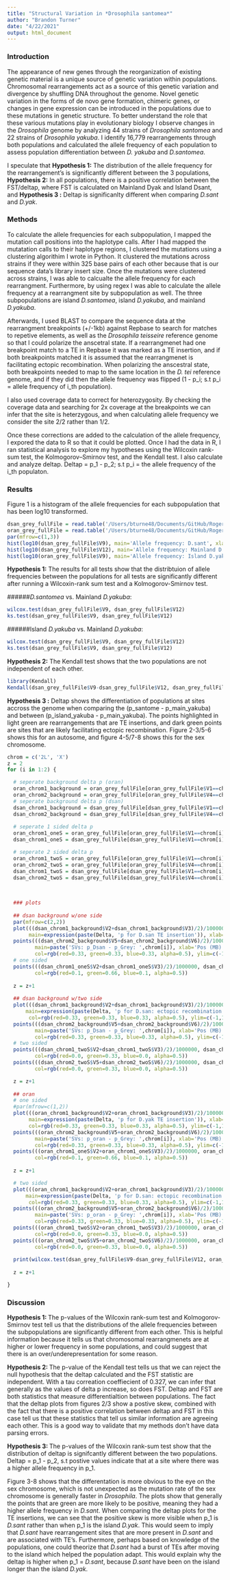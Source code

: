 ```yaml
---
title: "Structural Variation in *Drosophila santomea*"
author: "Brandon Turner"
date: "4/22/2021"
output: html_document
---
```

### Introduction

The appearance of new genes through the reorganization of existing genetic material is a unique source of genetic variation within populations. Chromosomal rearrangements act as a source of this genetic variation and divergence by shuffling DNA throughout the genome. Novel genetic variation in the forms of de novo gene formation, chimeric genes, or changes in gene expression can be introduced in the populations due to these mutations in genetic structure. To better understand the role that these various mutations play in evolutionary biology I observe changes in the *Drosophila* genome by analyzing 44 strains of *Drosophila santomea* and 22 strains of *Drosophila yakuba*. I identify 16,779 rearrangements through both populations and calculated the allele frequency of each population to assess population differentiation between *D. yakuba* and *D.santomea*. 

I speculate that **Hypothesis 1:** The distribution of the allele frequency for the rearrangement's is significantly different between the 3 populations, **Hypothesis 2:** In all populations, there is a positive correlation between the FST/deltap, where FST is calculated on Mainland Dyak and Island Dsant, and **Hypothesis 3 :** Deltap is significanlty different when comparing *D.sant* and *D.yak*.


### Methods

To calculate the allele frequencies for each subpopulation, I mapped the mutation call positions into the haplotype calls. After I had mapped the mutatation calls to their haplotype regions, I clustered the mutations using a clustering algorithim I wrote in Python. It clustered the mutations across strains if they were within 325 base pairs of each other because that is our sequence data's library insert size. Once the mutations were clustered across strains, I was able to calcualte the allele frequency for each rearrangment. Furthermore, by using regex I was able to calculate the allele frequency at a rearrangment site by subpopulation as well. The three subpopulations are island *D.santomea*, island *D.yakuba*, and mainland *D.yakuba*. 

Afterwards, I used BLAST to compare the sequence data at the rearrangment breakpoints (+/-1kb) against Repbase to search for matches to repetive elements, as well as the *Drosophila teisseire* reference genome so that I could polarize the anscetral state. If a rearrangmenet had one breakpoint match to a TE in Repbase it was marked as a TE insertion, and if both breakpoints matched it is assumed that the rearrangmenet is facilitating ectopic recombination. When polarizing the anscestral state, both breakpoints needed to map to the same location in the *D. tei* reference genome, and if they did then the allele frequency was flipped (1 - p_i; s.t p_i = allele frequency of i_th population).

I also used coverage data to correct for heterozygosity. By checking the coverage data and searching for 2x coverage at the breakpoints we can infer that the site is heterzygous, and when calculating allele frequency we consider the site 2/2 rather than 1/2. 

Once these corrections are added to the calculation of the allele frequency, I expored the data to R so that it could be plotted. Once I had the data in R, I ran statistical analysis to explore my hypotheses using the Wilcoxin rank-sum test, the Kolmogorov–Smirnov test, and the Kendall test. I also calculate and analyze deltap. Deltap = p_1 - p_2; s.t p_i = the allele frequency of the i_th populaton.

### Results

Figure 1 is a histogram of the allele frequencies for each subpopulation that has been log10 transformed.

```r
dsan_grey_fullFile = read.table('/Users/bturne48/Documents/GitHub/RogersLab/RemoteEdit/TempAsc/dsan_grey_deltap_plot.txt')
oran_grey_fullFile = read.table('/Users/bturne48/Documents/GitHub/RogersLab/RemoteEdit/TempAsc/oran_grey_deltap_plot.txt')
par(mfrow=c(1,3))
hist(log10(dsan_grey_fullFile$V9), main='Allele frequency: D.sant', xlab='Log10 allele freq')
hist(log10(dsan_grey_fullFile$V12), main='Allele frequency: Mainland D.yak', xlab='Log10 allele freq', sub='Figure 1')
hist(log10(oran_grey_fullFile$V9), main='Allele frequency: Island D.yak', xlab='Log10 allele freq')
```


**Hypothesis 1:** The results for all tests show that the distribtuion of allele frequencies between the populations for all tests are significantly different after running a Wilcoxin-rank sum test and a Kolmogorov-Smirnov test.

######*D.santomea* vs. Mainland *D.yakuba*:

```r
wilcox.test(dsan_grey_fullFile$V9, dsan_grey_fullFile$V12)
ks.test(dsan_grey_fullFile$V9, dsan_grey_fullFile$V12)
```
######Island *D.yakuba* vs. Mainland *D.yakuba*:

```r
wilcox.test(dsan_grey_fullFile$V9, dsan_grey_fullFile$V12)
ks.test(dsan_grey_fullFile$V9, dsan_grey_fullFile$V12)
```

**Hypothesis 2:** The Kendall test shows that the two populations are not independent of each other.

```r
library(Kendall)
Kendall(dsan_grey_fullFile$V9-dsan_grey_fullFile$V12, dsan_grey_fullFile$V15)
```

**Hypothesis 3 :** Deltap shows the differentiation of populations at sites accross the genome when comparing the (p_santome - p_main_yakuba) and between (p_island_yakuba - p_main_yakuba). The points highlighted in light green are rearrangements that are TE insertions, and dark green points are sites that are likely facilitating ectopic recombination. Figure 2-3/5-6 shows this for an autosome, and figure 4-5/7-8 shows this for the sex chromosome.

```r
chrom = c('2L', 'X')
z = 2
for (i in 1:2) {

  # seperate background delta p (oran)
  oran_chrom1_background = oran_grey_fullFile[oran_grey_fullFile$V1==chrom[i] & is.na(oran_grey_fullFile$V9)!=TRUE & is.na(oran_grey_fullFile$V12)!=TRUE & oran_grey_fullFile$V16==0,]
  oran_chrom2_background = oran_grey_fullFile[oran_grey_fullFile$V4==chrom[i] & is.na(oran_grey_fullFile$V9)!=TRUE & is.na(oran_grey_fullFile$V12)!=TRUE & oran_grey_fullFile$V16==0,]
  # seperate background delta p (dsan)
  dsan_chrom1_background = dsan_grey_fullFile[dsan_grey_fullFile$V1==chrom[i] & is.na(dsan_grey_fullFile$V9)!=TRUE & is.na(dsan_grey_fullFile$V12)!=TRUE & dsan_grey_fullFile$V16==0,]
  dsan_chrom2_background = dsan_grey_fullFile[dsan_grey_fullFile$V4==chrom[i] & is.na(dsan_grey_fullFile$V9)!=TRUE & is.na(dsan_grey_fullFile$V12)!=TRUE & dsan_grey_fullFile$V16==0,]
  
  # seperate 1 sided delta p
  oran_chrom1_oneS = oran_grey_fullFile[oran_grey_fullFile$V1==chrom[i] & oran_grey_fullFile$V16==1,]
  dsan_chrom1_oneS = dsan_grey_fullFile[dsan_grey_fullFile$V1==chrom[i] & dsan_grey_fullFile$V16==1,]

  # seperate 2 sided delta p
  oran_chrom1_twoS = oran_grey_fullFile[oran_grey_fullFile$V1==chrom[i] & oran_grey_fullFile$V16==2,]
  oran_chrom2_twoS = oran_grey_fullFile[oran_grey_fullFile$V4==chrom[i] & oran_grey_fullFile$V16==2,]
  dsan_chrom1_twoS = dsan_grey_fullFile[dsan_grey_fullFile$V1==chrom[i] & dsan_grey_fullFile$V16==2,]
  dsan_chrom2_twoS = dsan_grey_fullFile[dsan_grey_fullFile$V4==chrom[i] & dsan_grey_fullFile$V16==2,]

  
  
  ### plots 
  
  ## dsan background w/one side
  par(mfrow=c(2,2))
  plot(((dsan_chrom1_background$V2+dsan_chrom1_background$V3)/2)/1000000, dsan_chrom1_background$V9-dsan_chrom1_background$V12,
       main=expression(paste(Delta, 'p for D.san TE insertion')), xlab=paste('Pos (MB) Chrom:',chrom[i]), ylab=expression(paste(Delta, 'p')),         pch=20,col=rgb(red=0.33, green=0.33, blue=0.33, alpha=0.5), ylim=c(-1,1), bty='n', sub=paste('Figure:', z))
  points(((dsan_chrom2_background$V5+dsan_chrom2_background$V6)/2)/1000000, dsan_chrom2_background$V9-dsan_chrom2_background$V12,
         main=paste('SVs: p_Dsan - p_Grey: ',chrom[i]), xlab='Pos (MB)', ylab='Delta p', pch=20,
         col=rgb(red=0.33, green=0.33, blue=0.33, alpha=0.5), ylim=c(-1,1))
  # one sided
  points(((dsan_chrom1_oneS$V2+dsan_chrom1_oneS$V3)/2)/1000000, dsan_chrom1_oneS$V9-dsan_chrom1_oneS$V12, pch=20, 
         col=rgb(red=0.1, green=0.66, blue=0.1, alpha=0.5))
  
  z = z+1
  
  ## dsan background w/two side
  plot(((dsan_chrom1_background$V2+dsan_chrom1_background$V3)/2)/1000000, dsan_chrom1_background$V9-dsan_chrom1_background$V12,
      main=expression(paste(Delta, 'p for D.san: ectopic recombination')), xlab=paste('Pos (MB) Chrom:',chrom[i]), ylab=expression(paste(Delta, 'p')), pch=20,
       col=rgb(red=0.33, green=0.33, blue=0.33, alpha=0.5), ylim=c(-1,1), bty='n', sub=paste('Figure:', z))
  points(((dsan_chrom2_background$V5+dsan_chrom2_background$V6)/2)/1000000, dsan_chrom2_background$V9-dsan_chrom2_background$V12,
         main=paste('SVs: p_Dsan - p_Grey: ',chrom[i]), xlab='Pos (MB)', ylab='Delta p', pch=20,
         col=rgb(red=0.33, green=0.33, blue=0.33, alpha=0.5), ylim=c(-1,1))
  # two sided
  points(((dsan_chrom1_twoS$V2+dsan_chrom1_twoS$V3)/2)/1000000, dsan_chrom1_twoS$V9-dsan_chrom1_twoS $V12, pch=20, 
         col=rgb(red=0.0, green=0.33, blue=0.0, alpha=0.5))
  points(((dsan_chrom2_twoS$V5+dsan_chrom2_twoS$V6)/2)/1000000, dsan_chrom2_twoS$V9-dsan_chrom2_twoS $V12, pch=20, 
         col=rgb(red=0.0, green=0.33, blue=0.0, alpha=0.5))

  z = z+1
  
  ## oran
  # one sided
  #par(mfrow=c(1,2))
  plot(((oran_chrom1_background$V2+oran_chrom1_background$V3)/2)/1000000, oran_chrom1_background$V9-oran_chrom1_background$V12,
       main=expression(paste(Delta, 'p for D.yak TE insertion')), xlab=paste('Pos (MB) Chrom:',chrom[i]), ylab=expression(paste(Delta, 'p')), pch=20,
       col=rgb(red=0.33, green=0.33, blue=0.33, alpha=0.5), ylim=c(-1,1), bty='n', sub=paste('Figure:', z))
  points(((oran_chrom2_background$V5+oran_chrom2_background$V6)/2)/1000000, oran_chrom2_background$V9-oran_chrom2_background$V12,
         main=paste('SVs: p_oran - p_Grey: ',chrom[i]), xlab='Pos (MB)', ylab='Delta p', pch=20,
         col=rgb(red=0.33, green=0.33, blue=0.33, alpha=0.5), ylim=c(-1,1))
  points(((oran_chrom1_oneS$V2+oran_chrom1_oneS$V3)/2)/1000000, oran_chrom1_oneS$V9-oran_chrom1_oneS$V12, pch=20, 
         col=rgb(red=0.1, green=0.66, blue=0.1, alpha=0.5))
  
  z = z+1

  # two sided
  plot(((oran_chrom1_background$V2+oran_chrom1_background$V3)/2)/1000000, oran_chrom1_background$V9-oran_chrom1_background$V12,
      main=expression(paste(Delta, 'p for D.san: ectopic recombination')), xlab=paste('Pos (MB) Chrom:',chrom[i]), ylab=expression(paste(Delta, 'p')), pch=20,
       col=rgb(red=0.33, green=0.33, blue=0.33, alpha=0.5), ylim=c(-1,1), bty='n', sub=paste('Figure:', z))
  points(((oran_chrom2_background$V5+oran_chrom2_background$V6)/2)/1000000, oran_chrom2_background$V9-oran_chrom2_background$V12,
         main=paste('SVs: p_oran - p_Grey: ',chrom[i]), xlab='Pos (MB)', ylab='Delta p', pch=20,
         col=rgb(red=0.33, green=0.33, blue=0.33, alpha=0.5), ylim=c(-1,1))
  points(((oran_chrom1_twoS$V2+oran_chrom1_twoS$V3)/2)/1000000, oran_chrom1_twoS$V9-oran_chrom1_twoS$V12, pch=20,
         col=rgb(red=0.0, green=0.33, blue=0.0, alpha=0.5))
  points(((oran_chrom2_twoS$V5+oran_chrom2_twoS$V6)/2)/1000000, oran_chrom2_twoS$V9-oran_chrom2_twoS$V12, pch=20,
         col=rgb(red=0.0, green=0.33, blue=0.0, alpha=0.5))
  
  print(wilcox.test(dsan_grey_fullFile$V9-dsan_grey_fullFile$V12, oran_grey_fullFile$V9-dsan_grey_fullFile$V12))
  
  z = z+1

}
```



### Discussion

**Hypothesis 1: ** The p-values of the Wilcoxin rank-sum test and Kolmogorov-Smirnov test tell us that the distributions of the allele frequencies between the subpopulations are significantly different from each other. This is helpful information because it tells us that chromosomal rearrangmenets are at higher or lower frequency in some populations, and could suggest that there is an over/underepresentation for some reason.

**Hypothesis 2: ** The p-value of the Kendall test tells us that we can reject the null hypothesis that the deltap calculated and the FST statistic are independent. With a tau correation coeffiecient of 0.327, we can infer that generally as the values of delta p increase, so does FST. Deltap and FST are both statistics that measure differentialtion between populations. The fact that the deltap plots from figures 2/3 show a postive skew, combined with the fact that there is a positive correlation between deltap and FST in this case tell us that these statistics that tell us similar information are agreeing each other. This is a good way to validate that my methods don't have data parsing errors. 

**Hypothesis 3: ** The p-values of the Wilcoxin rank-sum test show that the distribution of deltap is signifcantly different between the two populations. Deltap = p_1 - p_2, s.t postive values indicate that at a site where there was a higher allele frequency in p_1. 

Figure 3-8 shows that the differentation is more obvious to the eye on the sex chromosome, which is not unexpected as the mutation rate of the sex chromosome is generally faster in *Drosophila*. The plots show that generally the points that are green are more likely to be positive, meaning they had a higher allele frequency in *D.sant*. When comparing the deltap plots for the TE insertions, we can see that the positive skew is more visible when p_1 is *D.sant* rather than when p_1 is the island *D.yak*. This would seem to imply that *D.sant* have rearrangement sites that are more present in *D.sant* and are associated with TE's. Furthermore, perhaps based on knowledge of the populations, one could theorize that *D.sant* had a burst of TEs after moving to the island which helped the population adapt. This would explain why the deltap is higher when p_1 = *D.sant*, because *D.sant* have been on the island longer than the island *D.yak*.